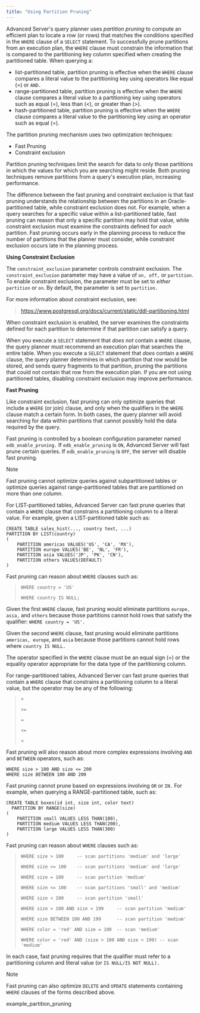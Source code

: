 ```yaml
---
title: "Using Partition Pruning"
---
```


<div id="using_partition_pruning" class="registered_link"></div>


Advanced Server's query planner uses *partition* *pruning* to compute an efficient plan to locate a row (or rows) that matches the conditions specified in the `WHERE` clause of a `SELECT` statement. To successfully prune partitions from an execution plan, the `WHERE` clause must constrain the information that is compared to the partitioning key column specified when creating the partitioned table. When querying a:

  - list-partitioned table, partition pruning is effective when the `WHERE` clause compares a literal value to the partitioning key using operators like equal (=) or `AND.`
  - range-partitioned table, partition pruning is effective when the `WHERE` clause compares a literal value to a partitioning key using operators such as equal (=), less than (\<), or greater than (\>).
  - hash-partitioned table, partition pruning is effective when the `WHERE` clause compares a literal value to the partitioning key using an operator such as equal (=).

The partition pruning mechanism uses two optimization techniques:

  - Fast Pruning
  - Constraint exclusion

Partition pruning techniques limit the search for data to only those partitions in which the values for which you are searching might reside. Both pruning techniques remove partitions from a query's execution plan, increasing performance.

The difference between the fast pruning and constraint exclusion is that fast pruning understands the relationship between the partitions in an Oracle-partitioned table, while constraint exclusion does not. For example, when a query searches for a specific value within a list-partitioned table, fast pruning can reason that only a specific partition may hold that value, while constraint exclusion must examine the constraints defined for *each* partition. Fast pruning occurs early in the planning process to reduce the number of partitions that the planner must consider, while constraint exclusion occurs late in the planning process.

**Using Constraint Exclusion**

The `constraint_exclusion` parameter controls constraint exclusion. The `constraint_exclusion` parameter may have a value of `on, off,` or `partition`. To enable constraint exclusion, the parameter must be set to *either* `partition` or `on`. By default, the parameter is set to `partition.`

For more information about constraint exclusion, see:

> <https://www.postgresql.org/docs/current/static/ddl-partitioning.html>

When constraint exclusion is enabled, the server examines the constraints defined for each partition to determine if that partition can satisfy a query.

When you execute a `SELECT` statement that *does not* contain a `WHERE` clause, the query planner must recommend an execution plan that searches the entire table. When you execute a `SELECT` statement that *does* contain a `WHERE` clause, the query planner determines in which partition that row would be stored, and sends query fragments to that partition, pruning the partitions that could not contain that row from the execution plan. If you are not using partitioned tables, disabling constraint exclusion may improve performance.

**Fast Pruning**

Like constraint exclusion, fast pruning can only optimize queries that include a `WHERE` (or join) clause, and only when the qualifiers in the `WHERE` clause match a certain form. In both cases, the query planner will avoid searching for data within partitions that cannot possibly hold the data required by the query.

Fast pruning is controlled by a boolean configuration parameter named `edb_enable_pruning.` If `edb_enable_pruning` is `ON`, Advanced Server will fast prune certain queries. If `edb_enable_pruning` is `OFF`, the server will disable fast pruning.

<div class="note">

<div class="title">

Note

</div>

Fast pruning cannot optimize queries against subpartitioned tables or optimize queries against range-partitioned tables that are partitioned on more than one column.

</div>

For LIST-partitioned tables, Advanced Server can fast prune queries that contain a `WHERE` clause that constrains a partitioning column to a literal value. For example, given a LIST-partitioned table such as:

``` text
CREATE TABLE sales_hist(..., country text, ...)
PARTITION BY LIST(country)
(
    PARTITION americas VALUES('US', 'CA', 'MX'),
    PARTITION europe VALUES('BE', 'NL', 'FR'),
    PARTITION asia VALUES('JP', 'PK', 'CN'),
    PARTITION others VALUES(DEFAULT)
)
```

Fast pruning can reason about `WHERE` clauses such as:

> `WHERE country = 'US'`
> 
> `WHERE country IS NULL;`

Given the first `WHERE` clause, fast pruning would eliminate partitions `europe, asia,` and `others` because those partitions cannot hold rows that satisfy the qualifier: `WHERE country = 'US'.`

Given the second `WHERE` clause, fast pruning would eliminate partitions `americas, europe`, and `asia` because those partitions cannot hold rows where `country IS NULL.`

The operator specified in the `WHERE` clause must be an equal sign (=) or the equality operator appropriate for the data type of the partitioning column.

For range-partitioned tables, Advanced Server can fast prune queries that contain a `WHERE` clause that constrains a partitioning column to a literal value, but the operator may be any of the following:

> `>`
> 
> `>=`
> 
> `=`
> 
> `<=`
> 
> `<`

Fast pruning will also reason about more complex expressions involving `AND` and `BETWEEN` operators, such as:

``` text
WHERE size > 100 AND size <= 200
WHERE size BETWEEN 100 AND 200
```

Fast pruning cannot prune based on expressions involving `OR` or `IN.` For example, when querying a RANGE-partitioned table, such as:

``` text
CREATE TABLE boxes(id int, size int, color text)
  PARTITION BY RANGE(size)
(
    PARTITION small VALUES LESS THAN(100),
    PARTITION medium VALUES LESS THAN(200),
    PARTITION large VALUES LESS THAN(300)
)
```

Fast pruning can reason about `WHERE` clauses such as:

> `WHERE size > 100     -- scan partitions 'medium' and 'large'`
> 
> `WHERE size >= 100    -- scan partitions 'medium' and 'large'`
> 
> `WHERE size = 100     -- scan partition 'medium'`
> 
> `WHERE size <= 100    -- scan partitions 'small' and 'medium'`
> 
> `WHERE size < 100     -- scan partition 'small'`
> 
> `WHERE size > 100 AND size < 199     -- scan partition 'medium'`
> 
> `WHERE size BETWEEN 100 AND 199      -- scan partition 'medium'`
> 
> `WHERE color = 'red' AND size = 100  -- scan 'medium'`
> 
> `WHERE color = 'red' AND (size > 100 AND size < 199) -- scan 'medium'`

In each case, fast pruning requires that the qualifier must refer to a partitioning column and literal value (or `IS NULL/IS NOT NULL).`

<div class="note">

<div class="title">

Note

</div>

Fast pruning can also optimize `DELETE` and `UPDATE` statements containing `WHERE` clauses of the forms described above.

</div>

<div class="toctree" data-maxdepth="3">

example_partition_pruning

</div>
